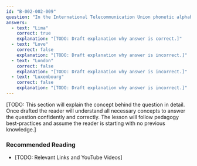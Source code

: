 ```yaml
---
id: "B-002-002-009"
question: "In the International Telecommunication Union phonetic alphabet, what is the code word for the letter L?"
answers:
  - text: "Lima"
    correct: true
    explanation: "[TODO: Draft explanation why answer is correct.]"
  - text: "Love"
    correct: false
    explanation: "[TODO: Draft explanation why answer is incorrect.]"
  - text: "London"
    correct: false
    explanation: "[TODO: Draft explanation why answer is incorrect.]"
  - text: "Luxembourg"
    correct: false
    explanation: "[TODO: Draft explanation why answer is incorrect.]"
---
```


[TODO: This section will explain the concept behind the question in detail. Once drafted the reader will understand all necessary concepts to answer the question confidently and correctly. The lesson will follow pedagogy best-practices and assume the reader is starting with no previous knowledge.]

### Recommended Reading

- [TODO: Relevant Links and YouTube Videos]
